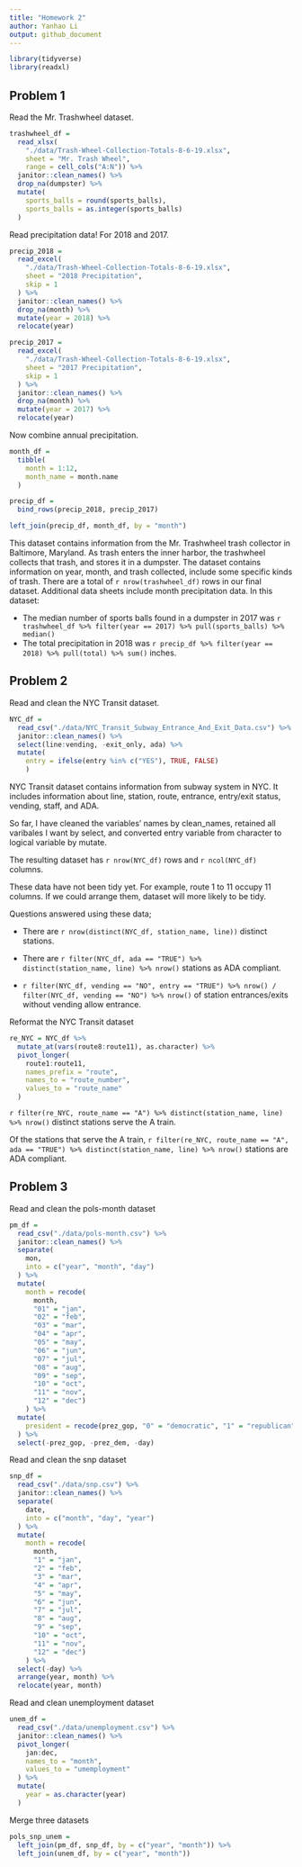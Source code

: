 ```yaml
---
title: "Homework 2"
author: Yanhao Li
output: github_document
---
```


```r
library(tidyverse)
library(readxl)
```

## Problem 1

Read the Mr. Trashwheel dataset.

```r
trashwheel_df = 
  read_xlsx(
    "./data/Trash-Wheel-Collection-Totals-8-6-19.xlsx",
    sheet = "Mr. Trash Wheel",
    range = cell_cols("A:N")) %>% 
  janitor::clean_names() %>% 
  drop_na(dumpster) %>% 
  mutate(
    sports_balls = round(sports_balls),
    sports_balls = as.integer(sports_balls)
  )
```

Read precipitation data! For 2018 and 2017.

```r
precip_2018 = 
  read_excel(
    "./data/Trash-Wheel-Collection-Totals-8-6-19.xlsx",
    sheet = "2018 Precipitation",
    skip = 1
  ) %>% 
  janitor::clean_names() %>% 
  drop_na(month) %>% 
  mutate(year = 2018) %>% 
  relocate(year)

precip_2017 = 
  read_excel(
    "./data/Trash-Wheel-Collection-Totals-8-6-19.xlsx",
    sheet = "2017 Precipitation",
    skip = 1
  ) %>% 
  janitor::clean_names() %>% 
  drop_na(month) %>% 
  mutate(year = 2017) %>% 
  relocate(year)
```

Now combine annual precipitation. 

```r
month_df = 
  tibble(
    month = 1:12,
    month_name = month.name
  )

precip_df = 
  bind_rows(precip_2018, precip_2017) 

left_join(precip_df, month_df, by = "month")
```

This dataset contains information from the Mr. Trashwheel trash collector in Baltimore, Maryland. As trash enters the inner harbor, the trashwheel collects that trash, and stores it in a dumpster. The dataset contains information on year, month, and trash collected, include some specific kinds of trash. There are a total of `r nrow(trashwheel_df)` rows in our final dataset. Additional data sheets include month precipitation data. In this dataset:

* The median number of sports balls found in a dumpster in 2017 was `r trashwheel_df %>% filter(year == 2017) %>% pull(sports_balls) %>% median()`
* The total precipitation in 2018 was `r precip_df %>% filter(year == 2018) %>% pull(total) %>% sum()` inches.

## Problem 2

Read and clean the NYC Transit dataset.

```r
NYC_df = 
  read_csv("./data/NYC_Transit_Subway_Entrance_And_Exit_Data.csv") %>% 
  janitor::clean_names() %>% 
  select(line:vending, -exit_only, ada) %>% 
  mutate(
    entry = ifelse(entry %in% c("YES"), TRUE, FALSE)
    )
```

NYC Transit dataset contains information from subway system in NYC. It includes information about line, station, route, entrance, entry/exit status, vending, staff, and ADA. 

So far, I have cleaned the variables' names by clean_names, retained all varibales I want by select, and converted entry variable from character to logical variable by mutate. 

The resulting dataset has `r nrow(NYC_df)` rows and `r ncol(NYC_df)` columns. 

These data have not been tidy yet. For example, route 1 to 11 occupy 11 columns. If we could arrange them, dataset will more likely to be tidy.

Questions answered using these data;

* There are `r nrow(distinct(NYC_df, station_name, line))` distinct stations. 

* There are `r filter(NYC_df, ada == "TRUE") %>% distinct(station_name, line) %>% nrow()` stations as ADA compliant.

* `r filter(NYC_df, vending == "NO", entry == "TRUE") %>% nrow() / filter(NYC_df, vending == "NO") %>% nrow()` of station entrances/exits without vending allow entrance.

Reformat the NYC Transit dataset

```r
re_NYC = NYC_df %>% 
  mutate_at(vars(route8:route11), as.character) %>% 
  pivot_longer(
    route1:route11,
    names_prefix = "route",
    names_to = "route_number",
    values_to = "route_name"
  )
```

`r filter(re_NYC, route_name == "A") %>% distinct(station_name, line) %>% nrow()` distinct stations serve the A train.

Of the stations that serve the A train, `r filter(re_NYC, route_name == "A", ada == "TRUE") %>% distinct(station_name, line) %>% nrow()` stations are ADA compliant.

## Problem 3

Read and clean the pols-month dataset

```r
pm_df = 
  read_csv("./data/pols-month.csv") %>% 
  janitor::clean_names() %>% 
  separate(
    mon,
    into = c("year", "month", "day")
  ) %>% 
  mutate(
    month = recode(
      month, 
      "01" = "jan",
      "02" = "feb",
      "03" = "mar",
      "04" = "apr",
      "05" = "may",
      "06" = "jun",
      "07" = "jul",
      "08" = "aug",
      "09" = "sep",
      "10" = "oct",
      "11" = "nov",
      "12" = "dec")
    ) %>% 
  mutate(
    president = recode(prez_gop, "0" = "democratic", "1" = "republican", "2" = "republican")
  ) %>% 
  select(-prez_gop, -prez_dem, -day)
```

Read and clean the snp dataset

```r
snp_df = 
  read_csv("./data/snp.csv") %>% 
  janitor::clean_names() %>% 
  separate(
    date,
    into = c("month", "day", "year")
  ) %>% 
  mutate(
    month = recode(
      month, 
      "1" = "jan",
      "2" = "feb",
      "3" = "mar",
      "4" = "apr",
      "5" = "may",
      "6" = "jun",
      "7" = "jul",
      "8" = "aug",
      "9" = "sep",
      "10" = "oct",
      "11" = "nov",
      "12" = "dec")
    ) %>% 
  select(-day) %>% 
  arrange(year, month) %>% 
  relocate(year, month)
```

Read and clean unemployment dataset

```r
unem_df = 
  read_csv("./data/unemployment.csv") %>% 
  janitor::clean_names() %>% 
  pivot_longer(
    jan:dec,
    names_to = "month",
    values_to = "umemployment"
  ) %>% 
  mutate(
    year = as.character(year)
  )
```

Merge three datasets

```r
pols_snp_unem = 
  left_join(pm_df, snp_df, by = c("year", "month")) %>% 
  left_join(unem_df, by = c("year", "month"))
```

